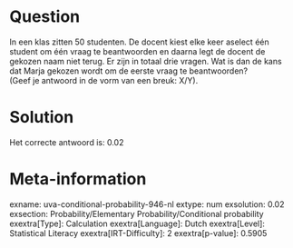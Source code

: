 Question
========

In een klas zitten 50 studenten. De docent kiest elke keer aselect één
student om één vraag te beantwoorden en daarna legt de docent de gekozen
naam niet terug. Er zijn in totaal drie vragen. Wat is dan de kans dat
Marja gekozen wordt om de eerste vraag te beantwoorden?\
(Geef je antwoord in de vorm van een breuk: X/Y).

Solution
========

Het correcte antwoord is: 0.02

Meta-information
================
exname: uva-conditional-probability-946-nl
extype: num
exsolution: 0.02
exsection: Probability/Elementary Probability/Conditional probability
exextra[Type]: Calculation
exextra[Language]: Dutch
exextra[Level]: Statistical Literacy
exextra[IRT-Difficulty]: 2
exextra[p-value]: 0.5905
